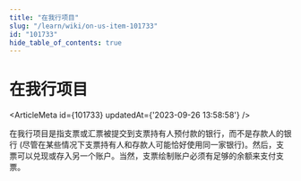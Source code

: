 ```yaml
---
title: "在我行项目"
slug: "/learn/wiki/on-us-item-101733"
id: "101733"
hide_table_of_contents: true
---
```



# 在我行项目

<ArticleMeta id={101733} updatedAt={'2023-09-26 13:58:58'} />
<div className='border-solid border-b border-t-0 my-4 border-[var(--ifm-color-gray-300)]' />

在我行项目是指支票或汇票被提交到支票持有人预付款的银行，而不是存款人的银行 (尽管在某些情况下支票持有人和存款人可能恰好使用同一家银行)。然后，支票可以兑现或存入另一个账户。当然，支票绘制账户必须有足够的余额来支付支票。
